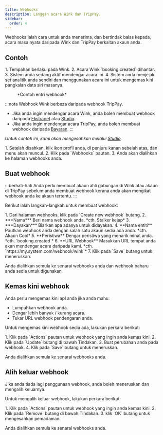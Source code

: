 ```yaml
---
title: Webhooks
description: Langgan acara Wink dan TripPay.
sidebar:
  order: 4
---
```


Webhooks ialah cara untuk anda menerima, dan bertindak balas kepada, acara masa nyata daripada Wink dan TripPay berkaitan akaun anda.

## Contoh

<Steps>
  1. Tempahan berlaku pada Wink.
  2. Acara Wink `booking.created` dihantar.
  3. Sistem anda sedang aktif mendengar acara ini.
  4. Sistem anda menjejaki set analitik anda sendiri dan menggunakan acara ini untuk mengemas kini pangkalan data siri masanya.
</Steps>


<figure>
  <CloudinaryImage width="350" height="215" resize="scale" quality="best" alt="Contoh webhook" src="academy/webhook" errorImage="noimage_opaque_nyrtl0.png" />

  <figcaption>*Contoh entri webhook*</figcaption>
</figure>


:::nota
Webhook Wink berbeza daripada webhook TripPay.

* Jika anda ingin mendengar acara Wink, anda boleh membuat webhook daripada [Ekstranet](https://extranet.wink.travel) atau [Studio](https://studio.wink.travel).
* Jika anda ingin mendengar acara TripPay, anda boleh membuat webhook daripada [Bayaran](https://pay.wink.travel).
  :::

*Untuk contoh ini, kami akan mengesahkan melalui [Studio](https://studio.wink.travel).*

<Steps>
  1. Setelah disahkan, klik ikon profil anda, di penjuru kanan sebelah atas, dan menu akan muncul.
  2. Klik pada `Webhooks` pautan.
  3. Anda akan dialihkan ke halaman webhooks anda.
</Steps>


## Buat webhook

:::berhati-hati
Anda perlu membuat akaun ahli gabungan di Wink atau akaun di TripPay sebelum anda membuat webhook kerana anda akan mengikat webhook anda ke akaun tertentu.
:::

Berikut ialah langkah-langkah untuk membuat webhook:

<Steps>
  1. Dari halaman webhooks, klik pada `Create new webhook` butang.
  2. ***Nama*** Beri nama webhook anda. *cth. Stalker kejap*
  3. ***Dayakan*** Biarkan apa adanya untuk didayakan.
  4. **Nama entiti** Pautkan webhook anda dengan salah satu akaun sedia ada anda. *cth. Akaun Cool*
  5. **Peristiwa** Dengar peristiwa yang menarik minat anda. *cth. `booking.created`*
  6. **URL Webhook** Masukkan URL tempat anda akan mendengar acara daripada kami. *cth. `https://my.system.com/webhook/wink`*
  7. Klik pada `Save` butang untuk meneruskan.
</Steps>


Anda dialihkan semula ke senarai webhooks anda dan webhook baharu anda sedia untuk digunakan.

## Kemas kini webhook

Anda perlu mengemas kini apl anda jika anda mahu:

* Lumpuhkan webhook anda.
* Dengar lebih banyak / kurang acara.
* Tukar URL webhook pendengaran anda.

Untuk mengemas kini webhook sedia ada, lakukan perkara berikut:

<Steps>
  1. Klik pada `Actions` pautan untuk webhook yang ingin anda kemas kini.
  2. Klik pada `Update` butang di bawah Tindakan.
  3. Buat perubahan anda pada webhook.
  4. Klik pada `Save` butang untuk meneruskan.
</Steps>


Anda dialihkan semula ke senarai webhooks anda.

## Alih keluar webhook

Jika anda tiada lagi penggunaan webhook, anda boleh meneruskan dan mengalih keluarnya.

Untuk mengalih keluar webhook, lakukan perkara berikut:

<Steps>
  1. Klik pada `Actions` pautan untuk webhook yang ingin anda kemas kini.
  2. Klik pada `Remove` butang di bawah Tindakan.
  3. klik `OK` butang untuk mengesahkan pemadaman.
</Steps>


Anda dialihkan semula ke senarai webhooks anda.

